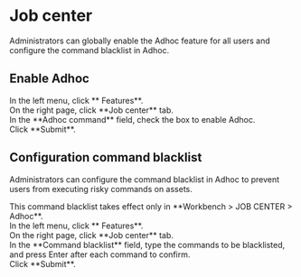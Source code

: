 # Job center

Administrators can globally enable the Adhoc feature for all users and configure the command blacklist in Adhoc.

## Enable Adhoc
<Steps>

<div>
<Nav name="system-settings" />
</div>

<div>
In the left menu, click **<Icon name="Feature" /> Features**.
</div>

<div>
On the right page, click **Job center** tab.
</div>

<div>
In the **Adhoc command** field, check the box to enable Adhoc.
</div>

<div>
Click **Submit**.
</div>

</Steps>

## Configuration command blacklist

Administrators can configure the command blacklist in Adhoc to prevent users from executing risky commands on assets.

<Alert type="note">
This command blacklist takes effect only in **Workbench > JOB CENTER > Adhoc**.
</Alert>

<Steps>

<div>
<Nav name="system-settings" />
</div>

<div>
In the left menu, click **<Icon name="Feature" /> Features**.
</div>

<div>
On the right page, click **Job center** tab.
</div>

<div>
In the **Command blacklist** field, type the commands to be blacklisted, and press Enter after each command to confirm.
</div>

<div>
Click **Submit**.
</div>

</Steps>
